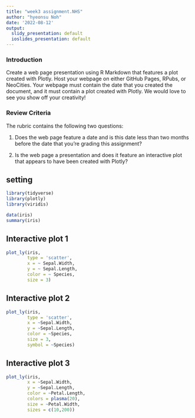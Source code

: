 ```yaml
---
title: "week3 assignment.NHS"
author: "hyeonsu Noh"
date: '2022-08-12'
output:
  slidy_presentation: default
  ioslides_presentation: default
---
```

### Introduction
Create a web page presentation using R Markdown that features a plot created with Plotly. Host your webpage on either GitHub Pages, RPubs, or NeoCities. Your webpage must contain the date that you created the document, and it must contain a plot created with Plotly. We would love to see you show off your creativity! 

### Review Criteria
The rubric contains the following two questions:

1. Does the web page feature a date and is this date less than two months before the date that you're grading this assignment?

2. Is the web page a presentation and does it feature an interactive plot that appears to have been created with Plotly?

## setting

```r
library(tidyverse)
library(plotly)
library(viridis)
```

```r
data(iris)
summary(iris)
```

## Interactive plot 1

```r
plot_ly(iris,
        type = 'scatter',
        x = ~ Sepal.Width,
        y = ~ Sepal.Length,
        color = ~ Species,
        size = 3)
```


## Interactive plot 2

```r
plot_ly(iris,
        type = 'scatter',
        x = ~Sepal.Width,
        y = ~Sepal.Length,
        color = ~Species,
        size = 3,
        symbol = ~Species)
```

## Interactive plot 3

```r
plot_ly(iris, 
        x = ~Sepal.Width, 
        y = ~Sepal.Length,
        color = ~Petal.Length,
        colors = plasma(20),
        size = ~Petal.Width,
        sizes = c(10,200))
```
